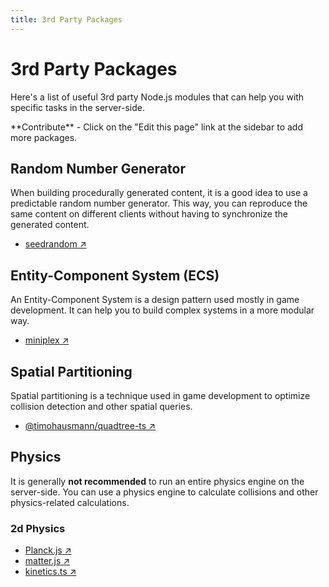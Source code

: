 ```yaml
---
title: 3rd Party Packages
---
```


# <PackageIcon size="medium"/> 3rd Party Packages

Here's a list of useful 3rd party Node.js modules that can help you with specific tasks in the server-side.

<Callout type="info">
    **Contribute** - Click on the "Edit this page" link at the sidebar to add more packages.
</Callout>

## Random Number Generator

When building procedurally generated content, it is a good idea to use a predictable random number generator. This way, you can reproduce the same content on different clients without having to synchronize the generated content.

- [<PackageIcon/> seedrandom ↗](https://www.npmjs.com/package/seedrandom)

## Entity-Component System (ECS)

An Entity-Component System is a design pattern used mostly in game development. It can help you to build complex systems in a more modular way.

- [<PackageIcon/> miniplex ↗](https://www.npmjs.com/package/miniplex)

## Spatial Partitioning

Spatial partitioning is a technique used in game development to optimize collision detection and other spatial queries.

- [<PackageIcon/> @timohausmann/quadtree-ts ↗](https://www.npmjs.com/package/@timohausmann/quadtree-ts)

## Physics

It is generally **not recommended** to run an entire physics engine on the server-side. You can use a physics engine to calculate collisions and other physics-related calculations.

### 2d Physics

- [<PackageIcon/> Planck.js ↗](https://www.npmjs.com/package/planck)
- [<PackageIcon/> matter.js ↗](https://www.npmjs.com/package/matter-js)
- [<PackageIcon/> kinetics.ts ↗](https://www.npmjs.com/package/kinetics.ts)
